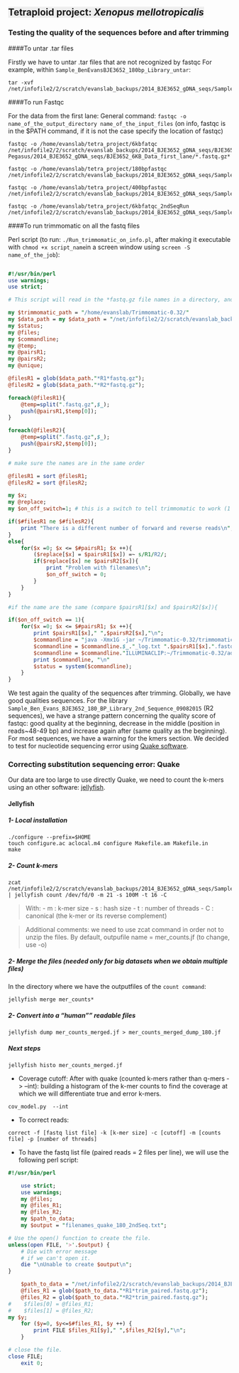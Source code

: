 <span style="background-color:#eee">Tetraploid project: *Xenopus mellotropicalis*</span>
---------------------

### Testing the quality of the sequences before and after trimming

####To untar .tar files

Firstly we have to untar .tar files that are not recognized by fastqc
For example, within `Sample_BenEvansBJE3652_180bp_Library_untar`:

```
tar -xvf /net/infofile2/2/scratch/evanslab_backups/2014_BJE3652_gDNA_seqs/Sample_BenEvansBJE3652_180bp_Library.tar
```

####To run Fastqc

For the data from the first lane:
General command: `fastqc -o name_of_the_output_directory name_of_the_input_files` (on info, fastqc is in the $PATH command, if it is not the case specify the location of fastqc)

```
fastqc -o /home/evanslab/tetra_project/6kbfatqc /net/infofile2/2/scratch/evanslab_backups/2014_BJE3652_gDNA_seqs/BJE3652_6KB_Data_first_lane_untar/Volumes/Promise\ Pegasus/2014_BJE3652_gDNA_seqs/BJE3652_6KB_Data_first_lane/*.fastq.gz*

fastqc -o /home/evanslab/tetra_project/180bpfastqc /net/infofile2/2/scratch/evanslab_backups/2014_BJE3652_gDNA_seqs/Sample_BenEvansBJE3652_180bp_Library_untar/Sample_BenEvansBJE3652_180bp_Library/*.fastq.gz

fastqc -o /home/evanslab/tetra_project/400bpfastqc /net/infofile2/2/scratch/evanslab_backups/2014_BJE3652_gDNA_seqs/Sample_BenEvansBJE3652_400bp_Library_untar/Sample_BenEvansBJE3652_400bp_Library/*.fastq.gz

fastqc -o /home/evanslab/tetra_project/6kbfatqc_2ndSeqRun /net/infofile2/2/scratch/evanslab_backups/2014_BJE3652_gDNA_seqs/Sample_Ben_Evans_BJE3652_6kb_2nd_Sequencing_Run_untar/Sample_Ben_Evans_BJE3652_6kb_2nd_Sequencing_Run/*.fastq.gz
```

####To run trimmomatic on all the fastq files

Perl script (to run: `./Run_trimmomatic_on_info.pl`, after making it executable with `chmod +x script_name`in a screen window using `screen -S name_of_the_job`):

```perl

#!/usr/bin/perl                                                                                                                                                                                                                                   
use warnings;
use strict;

# This script will read in the *fastq.gz file names in a directory, and          # run trimmomatic on each one.                                                   

my $trimmomatic_path = "/home/evanslab/Trimmomatic-0.32/"
my $data_path = my $data_path = "/net/infofile2/2/scratch/evanslab_backups/2014_BJE3652_gDNA_seqs/BJE3652_6KB_Data_first_lane_untar/BJE3652_6KB_Data_first_lane/";
my $status;
my @files;
my $commandline;
my @temp;
my @pairsR1;
my @pairsR2;
my @unique;

@filesR1 = glob($data_path."*R1*fastq.gz");
@filesR2 = glob($data_path."*R2*fastq.gz");

foreach(@filesR1){
    @temp=split(".fastq.gz",$_);
    push(@pairsR1,$temp[0]);
}

foreach(@filesR2){
    @temp=split(".fastq.gz",$_);
    push(@pairsR2,$temp[0]);
}

# make sure the names are in the same order

@filesR1 = sort @filesR1;
@filesR2 = sort @filesR2;

my $x;
my @replace;
my $on_off_switch=1; # this is a switch to tell trimmomatic to work (1 = on, 0 = off)

if($#filesR1 ne $#filesR2){
    print "There is a different number of forward and reverse reads\n";
}
else{
    for($x =0; $x <= $#pairsR1; $x ++){
        ($replace[$x] = $pairsR1[$x]) =~ s/R1/R2/;
        if($replace[$x] ne $pairsR2[$x]){
            print "Problem with filenames\n";
            $on_off_switch = 0;
        }
    }
}

#if the name are the same (compare $pairsR1[$x] and $pairsR2[$x]){           

if($on_off_switch == 1){
    for($x =0; $x <= $#pairsR1; $x ++){                                          
        print $pairsR1[$x]," ",$pairsR2[$x],"\n";
        $commandline = "java -Xmx1G -jar ~/Trimmomatic-0.32/trimmomatic-0.32.jar PE -trimlog ";
        $commandline = $commandline.$_."_log.txt ".$pairsR1[$x].".fastq.gz ".$pairsR2[$x].".fastq.gz ".$pairsR1[$x]."_trim_paired.fastq.gz ".$pairsR1[$x]."_trim_single.fastq.gz ".$pairsR2[$x]."_trim_paired.fastq.gz ".$pairsR2[$x]."_trim_single.fastq.gz ";
        $commandline = $commandline."ILLUMINACLIP:~/Trimmomatic-0.32/adapters/trimmomatic_adapters.fa:2:30:10 SLIDINGWINDOW:4:15 MINLEN:36";
        print $commandline, "\n"
        $status = system($commandline);
    }
}
```

We test again the quality of the sequences after trimming. Globally, we have good qualities sequences. For the library `Sample_Ben_Evans_BJE3652_180_BP_Library_2nd_Sequence_09082015` (R2 sequences), we have a strange pattern concerning the quality score of fastqc: good quality at the beginning, decrease in the middle (position in reads~48-49 bp) and increase again after (same quality as the beginning). For most sequences, we have a warning for the kmers section. We decided to test for nucleotide sequencing error using [Quake software](http://www.cbcb.umd.edu/software/quake/index.html). 

### Correcting substitution sequencing error: Quake

Our data are too large to use directly Quake, we need to count the k-mers using an other software: [jellyfish](http://www.cbcb.umd.edu/software/jellyfish/).

#### Jellyfish

##### 1- Local installation

```
./configure --prefix=$HOME
touch configure.ac aclocal.m4 configure Makefile.am Makefile.in
make
```

##### 2- Count k-mers

```
zcat /net/infofile2/2/scratch/evanslab_backups/2014_BJE3652_gDNA_seqs/Sample_Ben_Evans_BJE3652_180_BP_Library_2nd_Sequence_09082015_untar/Sample_Ben_Evans_BJE3652_180_BP_Library_2nd_Sequence_09082015/*trim_paired.fastq.gz | jellyfish count /dev/fd/0 -m 21 -s 100M -t 16 -C

```
> With:
> - m : k-mer size
> - s : hash size
> - t : number of threads
> - C : canonical (the k-mer or its reverse complement)

> Additional comments: we need to use zcat command in order not to unzip the files. By default, outpufile name = mer_counts.jf (to change, use -o)

##### 2- Merge the files (needed only for big datasets when we obtain multiple files)

In the directory where we have the outputfiles of the `count command`:

```
jellyfish merge mer_counts*

```
##### 2- Convert into a "human"" readable files

```
jellyfish dump mer_counts_merged.jf > mer_counts_merged_dump_180.jf

```
##### Next steps
```
jellyfish histo mer_counts_merged.jf 
```
- Coverage cutoff:
After with quake (counted k-mers rather than q-mers -> --int): building a histogram of the k-mer counts to find the coverage at which we will differentiate true and error k-mers.

```
cov_model.py  --int
```

- To correct reads:

```
correct -f [fastq list file] -k [k-mer size] -c [cutoff] -m [counts file] -p [number of threads]
```

- To have the fastq list file (paired reads = 2 files per line), we will use the following perl script:

```perl
#!/usr/bin/perl

    use strict;
    use warnings;
    my @files;
    my @files_R1;
    my @files_R2;
    my $path_to_data;
    my $output = "filenames_quake_180_2ndSeq.txt";

# Use the open() function to create the file.
unless(open FILE, '>'.$output) {
    # Die with error message 
    # if we can't open it.
    die "\nUnable to create $output\n";
}

    $path_to_data = "/net/infofile2/2/scratch/evanslab_backups/2014_BJE3652_gDNA_seqs/Sample_Ben_Evans_BJE3652_180_BP_Library_2nd_Sequence_09082015_untar/Sample_Ben_Evans_BJE3652_180_BP_Library_2nd_Sequence_09082015/";
    @files_R1 = glob($path_to_data."*R1*trim_paired.fastq.gz");
    @files_R2 = glob($path_to_data."*R2*trim_paired.fastq.gz");
#    $files[0] = @files_R1;
#    $files[1] = @files_R2;
my $y;
    for ($y=0, $y<=$#files_R1, $y ++) {
        print FILE $files_R1[$y]," ",$files_R2[$y],"\n";
    }

# close the file.
close FILE;
    exit 0;


```
